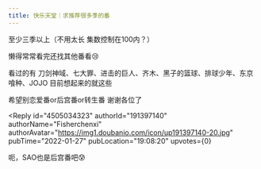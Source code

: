 ```yaml
---
title: 快乐天堂｜求推荐很多季的番
---
```



<Forum groupName="动画番剧" groupUrl="https://www.douban.com/group/596353/" archivedAt="2025-05-16T16:48:51.744Z">
  <Post
    id="258801785"
    title="快乐天堂｜求推荐很多季的番"
    url="https://www.douban.com/group/topic/258801785/?_spm_id=MjI1OTkxODI2"
    pubTime="2022-01-29"
    highlightUserId="191397140"
  >
至少三季以上（不用太长 集数控制在100内？）

懒得常常看完还找其他番看😢

看过的有
刀剑神域、七大罪、进击的巨人、齐木、黑子的篮球、排球少年、东京喰种、JOJO
目前想起来的就这些

希望别恋爱番or后宫番or转生番 谢谢各位了

<Reply
  id="4505034323"
  authorId="191397140"
  authorName="Fisherchenxi"
  authorAvatar="https://img1.doubanio.com/icon/up191397140-20.jpg"
  pubTime="2022-01-27"
  pubLocation="19:08:20"
  upvotes={0}
>
呃，SAO也是后宫番吧😰
</Reply>
  </Post>
</Forum>
